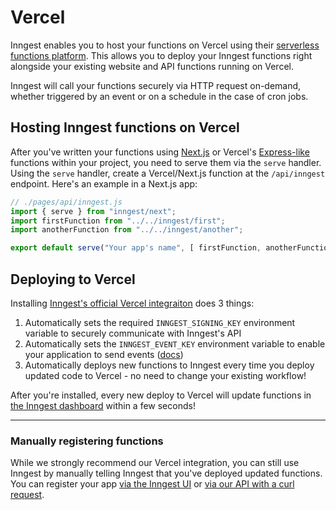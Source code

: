 # Vercel

Inngest enables you to host your functions on Vercel using their [serverless functions platform](https://vercel.com/docs/concepts/functions/serverless-functions). This allows you to deploy your Inngest functions right alongside your existing website and API functions running on Vercel.

Inngest will call your functions securely via HTTP request on-demand, whether triggered by an event or on a schedule in the case of cron jobs.

## Hosting Inngest functions on Vercel

After you've written your functions using [Next.js](/docs/frameworks/nextjs?ref=docs-deploy-vercel) or Vercel's [Express-like](/docs/frameworks/express?ref=docs-deploy-vercel) functions within your project, you need to serve them via the `serve` handler. Using the `serve` handler, create a Vercel/Next.js function at the `/api/inngest` endpoint. Here's an example in a Next.js app:

```js
// ./pages/api/inngest.js
import { serve } from "inngest/next";
import firstFunction from "../../inngest/first";
import anotherFunction from "../../inngest/another";

export default serve("Your app's name", [ firstFunction, anotherFunction ]);
```

## Deploying to Vercel

Installing [Inngest's official Vercel integraiton](https://vercel.com/integrations/inngest) does 3 things:

1. Automatically sets the required `INNGEST_SIGNING_KEY` environment variable to securely communicate with Inngest's API
2. Automatically sets the `INNGEST_EVENT_KEY` environment variable to enable your application to send events ([docs](/docs/events/creating-an-event-key))
3. Automatically deploys new functions to Inngest every time you deploy updated code to Vercel - no need to change your existing workflow!

<ButtonDeploy href="https://vercel.com/integrations/inngest" type="vercel" label="Install the Inngest Vercel integration" />

After you're installed, every new deploy to Vercel will update functions in [the Inngest dashboard](https://app.inngest.com/functions) within a few seconds!

---

### Manually registering functions

While we strongly recommend our Vercel integration, you can still use Inngest by manually telling Inngest that you've deployed updated functions. You can register your app [via the Inngest UI](/docs/deploy#registering-via-the-ui) or [via our API with a curl request](/docs/deploy#registering-via-the-api).